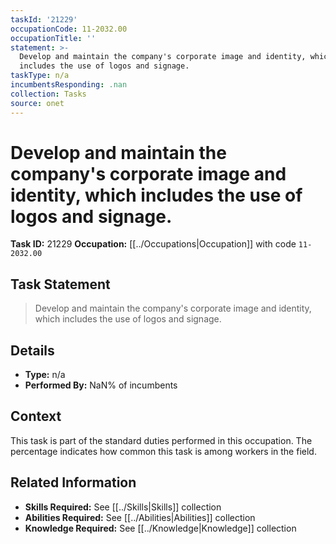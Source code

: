 ```yaml
---
taskId: '21229'
occupationCode: 11-2032.00
occupationTitle: ''
statement: >-
  Develop and maintain the company's corporate image and identity, which
  includes the use of logos and signage.
taskType: n/a
incumbentsResponding: .nan
collection: Tasks
source: onet
---
```

# Develop and maintain the company's corporate image and identity, which includes the use of logos and signage.

**Task ID:** 21229
**Occupation:** [[../Occupations|Occupation]] with code `11-2032.00`

## Task Statement

> Develop and maintain the company's corporate image and identity, which includes the use of logos and signage.

## Details

- **Type:** n/a
- **Performed By:** NaN% of incumbents

## Context

This task is part of the standard duties performed in this occupation. The percentage indicates how common this task is among workers in the field.

## Related Information

- **Skills Required:** See [[../Skills|Skills]] collection
- **Abilities Required:** See [[../Abilities|Abilities]] collection
- **Knowledge Required:** See [[../Knowledge|Knowledge]] collection
